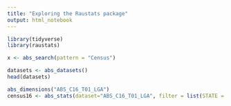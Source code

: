 ```yaml
---
title: "Exploring the Raustats package"
output: html_notebook
---
```


```r
library(tidyverse)
library(raustats)
```

```r
x <- abs_search(pattern = "Census")
```

```r
datasets <- abs_datasets()
head(datasets)
```

```r
abs_dimensions("ABS_C16_T01_LGA")
census16 <- abs_stats(dataset="ABS_C16_T01_LGA", filter = list(STATE = 'ACT'))
```

